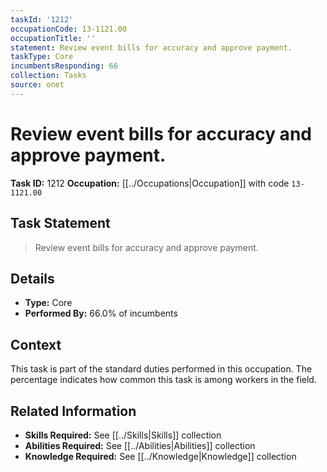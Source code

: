 ```yaml
---
taskId: '1212'
occupationCode: 13-1121.00
occupationTitle: ''
statement: Review event bills for accuracy and approve payment.
taskType: Core
incumbentsResponding: 66
collection: Tasks
source: onet
---
```

# Review event bills for accuracy and approve payment.

**Task ID:** 1212
**Occupation:** [[../Occupations|Occupation]] with code `13-1121.00`

## Task Statement

> Review event bills for accuracy and approve payment.

## Details

- **Type:** Core
- **Performed By:** 66.0% of incumbents

## Context

This task is part of the standard duties performed in this occupation. The percentage indicates how common this task is among workers in the field.

## Related Information

- **Skills Required:** See [[../Skills|Skills]] collection
- **Abilities Required:** See [[../Abilities|Abilities]] collection
- **Knowledge Required:** See [[../Knowledge|Knowledge]] collection

